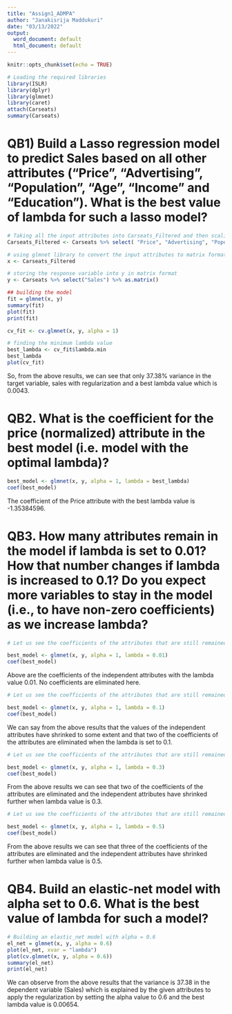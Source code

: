 ```yaml
---
title: "Assign1_ADMPA"
author: "Janakisrija Maddukuri"
date: "03/13/2022"
output:
  word_document: default
  html_document: default
---
```


```r
knitr::opts_chunk$set(echo = TRUE)
```

```r
# Loading the required libraries 
library(ISLR)
library(dplyr)
library(glmnet)
library(caret)
attach(Carseats)
summary(Carseats)
```

# QB1) Build a Lasso regression model to predict Sales based on all other attributes ("Price", "Advertising",  "Population",  "Age",  "Income"  and  "Education").    What  is  the  best  value  of lambda for such a lasso model?

```r

# Taking all the input attributes into Carseats_Filtered and then scaling the input attributes.
Carseats_Filtered <- Carseats %>% select( "Price", "Advertising", "Population", "Age", "Income", "Education") %>% scale(center = TRUE, scale = TRUE) %>% as.matrix()

# using glmnet library to convert the input attributes to matrix format.
x <- Carseats_Filtered

# storing the response variable into y in matrix format
y <- Carseats %>% select("Sales") %>% as.matrix()
```

```r
## building the model
fit = glmnet(x, y) 
summary(fit)
plot(fit)
print(fit)

cv_fit <- cv.glmnet(x, y, alpha = 1)

# finding the minimum lambda value
best_lambda <- cv_fit$lambda.min
best_lambda
plot(cv_fit)
```
So, from the above results, we can see that only 37.38% variance in the target variable, sales with regularization and a best lambda value which is 0.0043.


# QB2. What is the coefficient for the price (normalized) attribute in the best model (i.e. model with the optimal lambda)?

```r
best_model <- glmnet(x, y, alpha = 1, lambda = best_lambda)
coef(best_model)
```
The coefficient of the Price attribute with the best lambda value is -1.35384596.


# QB3. How many attributes remain in the model if lambda is set to 0.01? How that number changes if lambda is increased to 0.1? Do you expect more variables to stay in the model (i.e., to have non-zero coefficients) as we increase lambda?

```r
# Let us see the coefficients of the attributes that are still remained if lambda is set to 0.01.

best_model <- glmnet(x, y, alpha = 1, lambda = 0.01)
coef(best_model)
```

Above are the coefficients of the independent attributes with the lambda value 0.01. No coefficients are eliminated here.

```r
# Let us see the coefficients of the attributes that are still remained if lambda is set to 0.1.

best_model <- glmnet(x, y, alpha = 1, lambda = 0.1)
coef(best_model)
```
We can say from the above results that the values of the independent attributes have shrinked to some extent and that two of the coefficients of the attributes are eliminated when the lambda is set to 0.1.


```r
# Let us see the coefficients of the attributes that are still remained if lambda is set to 0.3.

best_model <- glmnet(x, y, alpha = 1, lambda = 0.3)
coef(best_model)
```
From the above results we can see that two of the coefficients of the attributes are eliminated and the independent attributes have shrinked further when lambda value is 0.3.

```r
# Let us see the coefficients of the attributes that are still remained if lambda is set to 0.5.

best_model <- glmnet(x, y, alpha = 1, lambda = 0.5)
coef(best_model)
```
From the above results we can see that three of the coefficients of the attributes are eliminated and the independent attributes have shrinked further when lambda value is 0.5. 


# QB4. Build an elastic-net model with alpha set to 0.6. What is the best value of lambda for such a model?

```r
# Building an elastic_net model with alpha = 0.6
el_net = glmnet(x, y, alpha = 0.6)
plot(el_net, xvar = "lambda")
plot(cv.glmnet(x, y, alpha = 0.6))
summary(el_net)
print(el_net)
```

We can observe from the above results that the variance is 37.38 in the dependent variable (Sales) which is explained by the given attributes to apply the regularization by setting the alpha value to 0.6 and the best lambda value is 0.00654.

